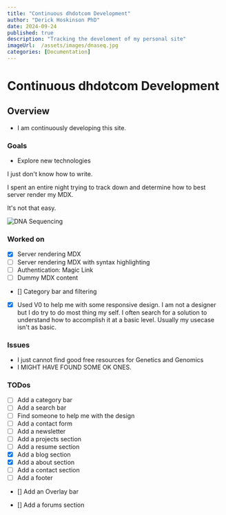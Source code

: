 ```yaml
---
title: "Continuous dhdotcom Development"
author: "Derick Hoskinson PhD"
date: 2024-09-24
published: true
description: "Tracking the develoment of my personal site"
imageUrl:  /assets/images/dnaseq.jpg
categories: [Documentation]
---
```


# Continuous dhdotcom Development

## Overview
- I am continuously developing this site.

### Goals
- Explore new technologies

I just don't know how to write.

I spent an entire night trying to track down and determine how to best server render my MDX.

It's not that easy.

![DNA Sequencing](/assets/images/dnaseq.jpg)

### Worked on
- [x] Server rendering MDX
- [ ] Server rendering MDX with syntax highlighting
- [ ] Authentication: Magic Link
- [ ] Dummy MDX content
- [] Category bar and filtering
- [x] Used V0 to help me with some responsive design. I am not a designer but I do try to do most thing my self. I often search for a solution to understand how to accomplish it at a basic level. Usually my usecase isn't as basic.

### Issues
- I just cannot find good free resources for Genetics and Genomics
- I MIGHT HAVE FOUND SOME OK ONES.
### TODos


- [ ] Add a category bar
- [ ] Add a search bar
- [ ] Find someone to help me with the design
- [ ] Add a contact form
- [ ] Add a newsletter
- [ ] Add a projects section
- [ ] Add a resume section
- [x] Add a blog section
- [x] Add a about section
- [ ] Add a contact section
- [ ] Add a footer
- [] Add an Overlay bar


- [] Add a forums section